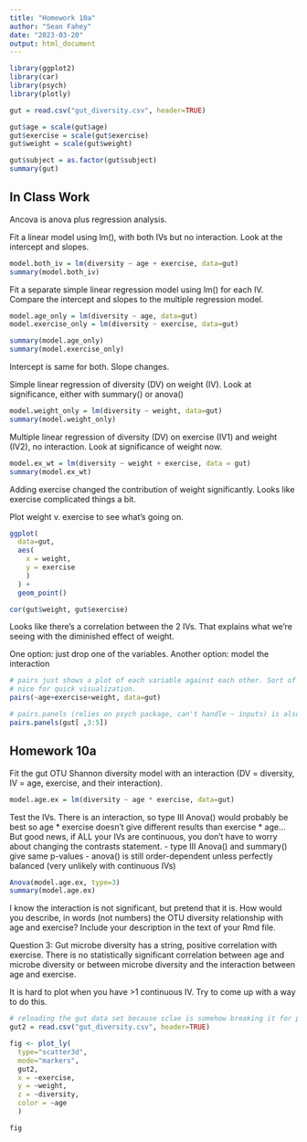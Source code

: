 ```yaml
---
title: "Homework 10a"
author: "Sean Fahey"
date: "2023-03-20"
output: html_document
---
```


```r
library(ggplot2)
library(car)
library(psych)
library(plotly)
```



```r
gut = read.csv("gut_diversity.csv", header=TRUE)

gut$age = scale(gut$age)
gut$exercise = scale(gut$exercise)
gut$weight = scale(gut$weight)

gut$subject = as.factor(gut$subject)
summary(gut)
```

## In Class Work

Ancova is anova plus regression analysis.

Fit a linear model using lm(), with both IVs but no interaction. Look at the 
intercept and slopes.

```r
model.both_iv = lm(diversity ~ age + exercise, data=gut)
summary(model.both_iv)
```

Fit a separate simple linear regression model using lm() for each IV. Compare 
the intercept and slopes to the multiple regression model.

```r
model.age_only = lm(diversity ~ age, data=gut)
model.exercise_only = lm(diversity ~ exercise, data=gut)

summary(model.age_only)
summary(model.exercise_only)
```

Intercept is same for both. Slope changes.


Simple linear regression of diversity (DV) on weight (IV). Look at 
significance, either with summary() or anova()
```r
model.weight_only = lm(diversity ~ weight, data=gut)
summary(model.weight_only)
```

Multiple linear regression of diversity (DV) on exercise (IV1) and weight 
(IV2), no interaction. Look at significance of weight now. 
```r
model.ex_wt = lm(diversity ~ weight + exercise, data = gut)
summary(model.ex_wt)
```
Adding exercise changed the contribution of weight significantly. Looks like
exercise complicated things a bit.


Plot weight v. exercise to see what's going on.
```r

ggplot(
  data=gut,
  aes(
    x = weight,
    y = exercise
    )
  ) + 
  geom_point()

cor(gut$weight, gut$exercise)
```
Looks like there's a correlation between the 2 IVs. That explains what we're
seeing with the diminished effect of weight.

One option: just drop one of the variables.
Another option: model the interaction

```r
# pairs just shows a plot of each variable against each other. Sort of
# nice for quick visualization.
pairs(~age+exercise+weight, data=gut)

# pairs.panels (relies on psych package, can't handle ~ inputs) is also cool!
pairs.panels(gut[ ,3:5])

```


## Homework 10a

Fit the gut OTU Shannon diversity model with an interaction (DV = diversity, 
IV = age, exercise, and their interaction).
```r
model.age.ex = lm(diversity ~ age * exercise, data=gut)

```


Test the IVs. There is an interaction, so type III Anova() would probably be 
best so age * exercise doesn't give different results than exercise * age… 
But good news, if ALL your IVs are continuous, you don't have to worry about 
changing the contrasts statement.
  - type III Anova() and summary() give same p-values
  - anova() is still order-dependent unless perfectly balanced (very unlikely 
  with continuous IVs)

```r
Anova(model.age.ex, type=3)
summary(model.age.ex)
```

I know the interaction is not significant, but pretend that it is. How would 
you describe, in words (not numbers) the OTU diversity relationship with age 
and exercise? Include your description in the text of your Rmd file.

Question 3:
Gut microbe diversity has a string, positive correlation with exercise. There
is no statistically significant correlation between age and microbe diversity
or between microbe diversity and the interaction between age and exercise.


It is hard to plot when you have >1 continuous IV. Try to come up with a way 
to do this. 

```r
# reloading the gut data set because sclae is somehow breaking it for plotly.
gut2 = read.csv("gut_diversity.csv", header=TRUE)

fig <- plot_ly(
  type="scatter3d",
  mode="markers",
  gut2,
  x = ~exercise, 
  y = ~weight, 
  z = ~diversity,
  color = ~age
  )

fig
```


